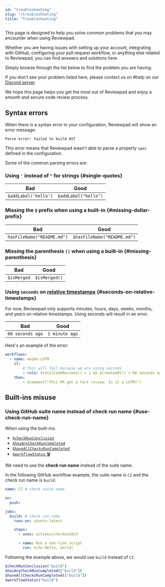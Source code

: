 ```yaml
---
id: "troubleshooting"
slug: "/troubleshooting"
title: "Troubleshooting"
---
```


This page is designed to help you solve common problems that you may encounter when using Reviewpad.

Whether you are having issues with setting up your account, integrating with GitHub, configuring your pull request workflow, or anything else related to Reviewpad, you can find answers and solutions here.

Simply browse through the list below to find the problem you are having.

If you don't see your problem listed here, please contact us on #help on our [Discord server](https://reviewpad.com/discord).

We hope this page helps you get the most out of Reviewpad and enjoy a smooth and secure code review process.

## Syntax errors

When there is a syntax error in your configuration, Reviewpad will show an error message:

`Parse error: failed to build AST`

This error means that Reviewpad wasn't able to parse a property `spec` defined in the configuration.

Some of the common parsing errors are:

### Using `'` instead of `"` for strings {#single-quotes}

| Bad                  | Good                  |
| -------------------- | --------------------- |
| `$addLabel('hello')` |  `$addLabel("hello")` |

### Missing the `$` prefix when using a built-in {#missing-dollar-prefix}

| Bad                        | Good                        |
| -------------------------- | --------------------------- |
| `hasFileName("README.md")` | `$hasFileName("README.md")` |

### Missing the parenthesis `()` when using a built-in {#missing-parenthesis}

| Bad         | Good           |
| ----------- | -------------- |
| `$isMerged` | `$isMerged()`  |

### Using `seconds` on [relative timestamps](/use-cases/timestamps/#relative-timestamps) {#seconds-on-relative-timestamps}

For now, Reviewpad only supports minutes, hours, days, weeks, months, and years on relative timestamps. Using seconds will result in an error.

| Bad                  | Good            |
| -------------------- | --------------- |
| `60 seconds ago`     | `1 minute ago`  |

Here's an example of the error:

```yml
workflows:
  - name: maybe-LGTM
    if:
        # This will fail because we are using seconds
        - rule: $totalCodeReviews() > 1 && $createdAt() < 60 seconds ago
    then:
        - $comment("This PR got a fast review. Is it a LGTM?")
```

## Built-ins misuse

### Using GitHub suite name instead of check run name {#use-check-run-name}

When using the built-ins:
- [`$checkRunConclusion`](/guides/built-ins/#checkrunconclusion)
- [`$hasAnyCheckRunCompleted`](/guides/built-ins/#hasanycheckruncompleted)
- [`$haveAllChecksRunCompleted`](/guides/built-ins/#haveallchecksruncompleted)
- [`$workflowStatus` 🗑️](/guides/built-ins/#workflowstatus)

We need to use the **check run name** instead of the suite name.

In the following GitHub workflow example, the suite name is `CI` and the check run name is `build`:

```yml
name: CI # check suite name

on:
  push:

jobs:
  build: # check run name
    runs-on: ubuntu-latest

    steps:
      - uses: actions/checkout@v3

      - name: Run a one-line script
        run: echo Hello, world!
```

Following the example above, we would use `build` instead of `CI`:

```bash
$checkRunConclusion("build")
$hasAnyCheckRunCompleted(["build"])
$haveAllChecksRunCompleted(["build"])
$workflowStatus("build")
```
